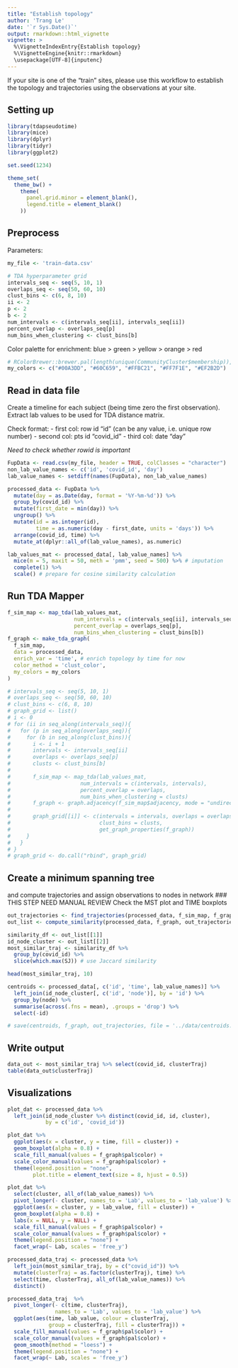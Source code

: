 ```yaml
---
title: "Establish topology"
author: 'Trang Le'
date: '`r Sys.Date()`'
output: rmarkdown::html_vignette
vignette: >
  %\VignetteIndexEntry{Establish topology}
  %\VignetteEngine{knitr::rmarkdown}
  \usepackage[UTF-8]{inputenc}
---
```


If your site is one of the "train" sites, please use this workflow to establish the topology and trajectories using the observations at your site.

## Setting up

```r
library(tdapseudotime)
library(mice)
library(dplyr)
library(tidyr)
library(ggplot2)

set.seed(1234)
```

```r
theme_set(
  theme_bw() + 
    theme(
      panel.grid.minor = element_blank(),
      legend.title = element_blank()
    ))
```

## Preprocess

Parameters:
```r
my_file <- 'train-data.csv'

# TDA hyperparameter grid
intervals_seq <- seq(5, 10, 1)
overlaps_seq <- seq(50, 60, 10)
clust_bins <- c(6, 8, 10)
ii <- 2
p <- 2
b <- 2
num_intervals <- c(intervals_seq[ii], intervals_seq[ii])
percent_overlap <- overlaps_seq[p]
num_bins_when_clustering <- clust_bins[b]
```

Color palette for enrichment: blue > green > yellow > orange > red
```r
# RColorBrewer::brewer.pal(length(unique(CommunityCluster$membership)), "Set1")
my_colors <- c("#00A3DD", "#60C659", "#FFBC21", "#FF7F1E", "#EF2B2D")
```

## Read in data file
Create a timeline for each subject (being time zero the first observation).
Extract lab values to be used for TDA distance matrix.

Check format:
- first col: row id "id" (can be any value, i.e. unique row number)
- second col: pts id "covid_id"
- third col: date "day"

*Need to check whether rowid is important*

```r
FupData <- read.csv(my_file, header = TRUE, colClasses = "character")
non_lab_value_names <- c('id', 'covid_id', 'day')
lab_value_names <- setdiff(names(FupData), non_lab_value_names)

processed_data <- FupData %>% 
  mutate(day = as.Date(day, format = '%Y-%m-%d')) %>% 
  group_by(covid_id) %>% 
  mutate(first_date = min(day)) %>% 
  ungroup() %>% 
  mutate(id = as.integer(id),
         time = as.numeric(day - first_date, units = 'days')) %>% 
  arrange(covid_id, time) %>% 
  mutate_at(dplyr::all_of(lab_value_names), as.numeric)
```

```r
lab_values_mat <- processed_data[, lab_value_names] %>% 
  mice(m = 5, maxit = 50, meth = 'pmm', seed = 500) %>% # imputation
  complete(1) %>% 
  scale() # prepare for cosine similarity calculation
```

## Run TDA Mapper
```r
f_sim_map <- map_tda(lab_values_mat,
                     num_intervals = c(intervals_seq[ii], intervals_seq[ii]),
                     percent_overlap = overlaps_seq[p],
                     num_bins_when_clustering = clust_bins[b])
f_graph <- make_tda_graph(
  f_sim_map, 
  data = processed_data, 
  enrich_var = 'time', # enrich topology by time for now
  color_method = 'clust_color',
  my_colors = my_colors
)
```

```r
# intervals_seq <- seq(5, 10, 1)
# overlaps_seq <- seq(50, 60, 10)
# clust_bins <- c(6, 8, 10)
# graph_grid <- list()
# i <- 0
# for (ii in seq_along(intervals_seq)){
#   for (p in seq_along(overlaps_seq)){
#     for (b in seq_along(clust_bins)){
#       i <- i + 1
#       intervals <- intervals_seq[ii]
#       overlaps <- overlaps_seq[p]
#       clusts <- clust_bins[b]
#       
#       f_sim_map <- map_tda(lab_values_mat,
#                      num_intervals = c(intervals, intervals),
#                      percent_overlap = overlaps,
#                      num_bins_when_clustering = clusts)
#       f_graph <- graph.adjacency(f_sim_map$adjacency, mode = "undirected")
#       
#       graph_grid[[i]] <- c(intervals = intervals, overlaps = overlaps, 
#                            clust_bins = clusts, 
#                            get_graph_properties(f_graph))
#     }
#   }
# }
# graph_grid <- do.call("rbind", graph_grid)

```

## Create a minimum spanning tree
and compute trajectories and assign observations to nodes in network
### THIS STEP NEED MANUAL REVIEW 
Check the MST plot and TIME boxplots

```r
out_trajectories <- find_trajectories(processed_data, f_sim_map, f_graph)
out_list <- compute_similarity(processed_data, f_graph, out_trajectories, f_sim_map)
```

```r
similarity_df <- out_list[[1]]
id_node_cluster <- out_list[[2]]
most_similar_traj <- similarity_df %>%
  group_by(covid_id) %>%
  slice(which.max(SJ)) # use Jaccard similarity

head(most_similar_traj, 10)

centroids <- processed_data[, c('id', 'time', lab_value_names)] %>% 
  left_join(id_node_cluster[, c('id', 'node')], by = 'id') %>% 
  group_by(node) %>% 
  summarise(across(.fns = mean), .groups = 'drop') %>% 
  select(-id)

# save(centroids, f_graph, out_trajectories, file = '../data/centroids.rda')
```

## Write output
```r
data_out <- most_similar_traj %>% select(covid_id, clusterTraj)
table(data_out$clusterTraj)

```

## Visualizations

```r
plot_dat <- processed_data %>% 
  left_join(id_node_cluster %>% distinct(covid_id, id, cluster), 
            by = c('id', 'covid_id'))

plot_dat %>% 
  ggplot(aes(x = cluster, y = time, fill = cluster)) +
  geom_boxplot(alpha = 0.8) + 
  scale_fill_manual(values = f_graph$pal$color) + 
  scale_color_manual(values = f_graph$pal$color) +
  theme(legend.position = "none",
        plot.title = element_text(size = 8, hjust = 0.5))

plot_dat %>% 
  select(cluster, all_of(lab_value_names)) %>% 
  pivot_longer(- cluster, names_to = 'Lab', values_to = 'lab_value') %>% 
  ggplot(aes(x = cluster, y = lab_value, fill = cluster)) +
  geom_boxplot(alpha = 0.8) + 
  labs(x = NULL, y = NULL) +
  scale_fill_manual(values = f_graph$pal$color) + 
  scale_color_manual(values = f_graph$pal$color) +
  theme(legend.position = "none") +
  facet_wrap(~ Lab, scales = 'free_y')

processed_data_traj <- processed_data %>% 
  left_join(most_similar_traj, by = c("covid_id")) %>% 
  mutate(clusterTraj = as.factor(clusterTraj), time) %>%
  select(time, clusterTraj, all_of(lab_value_names)) %>% 
  distinct()
```

```r
processed_data_traj  %>% 
  pivot_longer(- c(time, clusterTraj), 
               names_to = 'Lab', values_to = 'lab_value') %>% 
  ggplot(aes(time, lab_value, colour = clusterTraj, 
             group = clusterTraj, fill = clusterTraj)) +
  scale_fill_manual(values = f_graph$pal$color) + 
  scale_color_manual(values = f_graph$pal$color) + 
  geom_smooth(method = "loess") +
  theme(legend.position = "none") +
  facet_wrap(~ Lab, scales = 'free_y')
```



